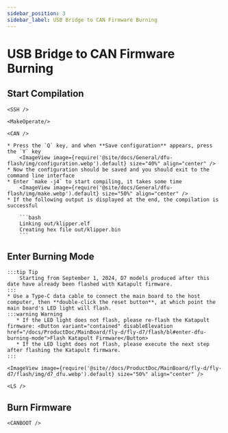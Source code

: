 ```yaml
---
sidebar_position: 3
sidebar_label: USB Bridge to CAN Firmware Burning
---
```




# USB Bridge to CAN Firmware Burning

## Start Compilation

    <SSH />

    <MakeOperate/>

    <CAN />

    * Press the `Q` key, and when **Save configuration** appears, press the `Y` key
        <ImageView image={require('@site/docs/General/dfu-flash/img/configuration.webp').default} size="40%" align="center" />
    * Now the configuration should be saved and you should exit to the command line interface
    * Enter `make -j4` to start compiling, it takes some time
        <ImageView image={require('@site/docs/General/dfu-flash/img/make.webp').default} size="50%" align="center" />
    * If the following output is displayed at the end, the compilation is successful

        ```bash
        Linking out/klipper.elf
        Creating hex file out/klipper.bin
        ```

## Enter Burning Mode

    :::tip Tip
        Starting from September 1, 2024, D7 models produced after this date have already been flashed with Katapult firmware.
    :::
    * Use a Type-C data cable to connect the main board to the host computer, then **double-click the reset button**, at which point the main board's LED light will flash.
    :::warning Warning
       * If the LED light does not flash, please re-flash the Katapult firmware: <Button variant="contained" disableElevation href="/docs/ProductDoc/MainBoard/fly-d/fly-d7/flash/bl#enter-dfu-burning-mode">Flash Katapult Firmware</Button>
       * If the LED light does not flash, please execute the next step after flashing the Katapult firmware.
    :::

    <ImageView image={require('@site//docs/ProductDoc/MainBoard/fly-d/fly-d7/flash/img/d7_dfu.webp').default} size="50%" align="center" />

    <LS />

## Burn Firmware

    <CANBOOT />
